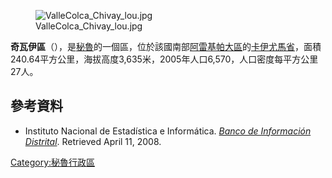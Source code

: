 [[Image:ValleColca_Chivay_lou.jpg|right]]

'''奇瓦伊區'''（{{lang-es|Distrito de Chivay}}），是[[秘魯|秘魯]]的一個區，位於該國南部[[阿雷基帕大區|阿雷基帕大區]]的[[卡伊尤馬省|卡伊尤馬省]]，面積240.64平方公里，海拔高度3,635米，2005年人口6,570，人口密度每平方公里27人。

==參考資料==
*{{es icon}} Instituto Nacional de Estadística e Informática. ''[https://web.archive.org/web/20080423164200/http://desa.inei.gob.pe/mapas/bid/ Banco de Información Distrital]''. Retrieved April 11, 2008.

{{Peru-geo-stub}}
[[Category:秘魯行政區|Category:秘魯行政區]]